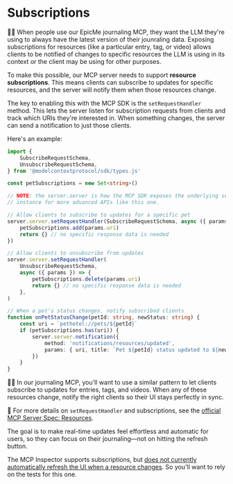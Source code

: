 # Subscriptions

<EpicVideo url="https://www.epicai.pro/workshops/day-3-advanced-tools-sampling-and-elicitation/subscriptions~hja2q" />

👨‍💼 When people use our EpicMe journaling MCP, they want the LLM they're using to always have the latest version of their jounraling data. Exposing subscriptions for resources (like a particular entry, tag, or video) allows clients to be notified of changes to specific resources the LLM is using in its context or the client may be using for other purposes.

To make this possible, our MCP server needs to support **resource subscriptions**. This means clients can subscribe to updates for specific resources, and the server will notify them when those resources change.

The key to enabling this with the MCP SDK is the `setRequestHandler` method. This lets the server listen for subscription requests from clients and track which URIs they're interested in. When something changes, the server can send a notification to just those clients.

Here's an example:

```ts
import {
	SubscribeRequestSchema,
	UnsubscribeRequestSchema,
} from '@modelcontextprotocol/sdk/types.js'

const petSubscriptions = new Set<string>()

// NOTE: the server.server is how the MCP SDK exposes the underlying server
// instance for more advanced APIs like this one.

// Allow clients to subscribe to updates for a specific pet
server.server.setRequestHandler(SubscribeRequestSchema, async ({ params }) => {
	petSubscriptions.add(params.uri)
	return {} // no specific response data is needed
})

// Allow clients to unsubscribe from updates
server.server.setRequestHandler(
	UnsubscribeRequestSchema,
	async ({ params }) => {
		petSubscriptions.delete(params.uri)
		return {} // no specific response data is needed
	},
)

// When a pet's status changes, notify subscribed clients
function onPetStatusChange(petId: string, newStatus: string) {
	const uri = `pethotel://pets/${petId}`
	if (petSubscriptions.has(uri)) {
		server.server.notification({
			method: 'notifications/resources/updated',
			params: { uri, title: `Pet ${petId} status updated to ${newStatus}` },
		})
	}
}
```

👨‍💼 In our journaling MCP, you'll want to use a similar pattern to let clients subscribe to updates for entries, tags, and videos. When any of these resources change, notify the right clients so their UI stays perfectly in sync.

📜 For more details on `setRequestHandler` and subscriptions, see the [official MCP Server Spec: Resources](https://modelcontextprotocol.io/specification/2025-06-18/server/resources).

The goal is to make real-time updates feel effortless and automatic for users, so they can focus on their journaling—not on hitting the refresh button.

The MCP Inspector supports subscriptions, but [does not currently automatically refresh the UI when a resource changes](https://github.com/modelcontextprotocol/inspector/issues/596). So you'll want to rely on the tests for this one.
